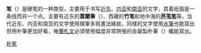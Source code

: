{{Unreferenced|time=2020-12-27T06:22:27+00:00}}
{{NoteTA|zh-hans:朴笔;zh-hant:朴筆;}}
'''{{zy|朴|-{zh-hans:Pò;zh-tw:ㄆㄛˋ;zh-hk:pok3;}-}}笔'''（{{sa|𑖎𑖩𑖦|mode=S}}）是硬笔的一种类型，主要用于书写[[近东|近东]]、[[内亚|内亚]]和[[南亚|南亚]]的文字，其着纸面是一条线而非一个点。主要有近东的'''蓋蘭筆'''（{{lang-ar|قلم}}）、西藏的'''竹笔'''和地中海的'''[[芦苇笔|芦苇笔]]'''等。当代近东、内亚和南亚的文字使用樸筆多爲書法緣故，同樣的文字使用[[水筆|水筆]]也能寫出但用朴筆更加好看，唯[[蘭札文|蘭札文]]必須使用幅度非常誇張的金屬製朴筆（{{lang|en|parallel pen}}）纔能寫出。

[[分类:朴笔|]]
{{stub}}